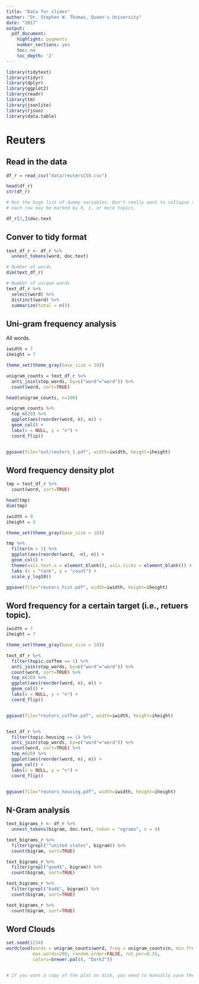 ```yaml
---
title: "Data for slides"
author: "Dr. Stephen W. Thomas, Queen's University"
date: "2017"
output:
  pdf_document:
    highlight: pygments
    number_sections: yes
    toc: no
    toc_depth: '2'
---
```




```r
library(tidytext)
library(tidyr)
library(dplyr)
library(ggplot2)
library(readr)
library(tm)
library(jsonlite)
library(rjson)
library(data.table)
```

# Reuters


## Read in the data

```r
df_r = read_csv("data/reutersCSV.csv")

head(df_r)
str(df_r)

# Not the huge list of dummy variables. Don't really want to collapse them down, because 
# each row may be marked by 0, 1, or more topics.

df_r[3,]$doc.text
```

## Conver to tidy format

```r

text_df_r <- df_r %>% 
  unnest_tokens(word, doc.text)

# Number of words
dim(text_df_r)

# Number of unique words
text_df_r %>%
  select(word) %>%
  distinct(word) %>%
  summarize(total = n())
```


## Uni-gram frequency analysis


All words.
```r

iwidth = 7
iheight = 7

theme_set(theme_gray(base_size = 18))

unigram_counts = text_df_r %>%
  anti_join(stop_words, by=c("word"="word")) %>%
  count(word, sort=TRUE)

head(unigram_counts, n=100)

unigram_counts %>%
  top_n(20) %>%
  ggplot(aes(reorder(word, n), n)) +
  geom_col() +
  labs(x = NULL, y = "n") +
  coord_flip()


ggsave(file="out/reuters_1.pdf", width=iwidth, height=iheight)

```

## Word frequency density plot

```r
tmp = text_df_r %>%
  count(word, sort=TRUE)

head(tmp)
dim(tmp)

iwidth = 9
iheight = 5

theme_set(theme_gray(base_size = 18))

tmp %>%
  filter(n > 1) %>%
  ggplot(aes(reorder(word, -n), n)) +
  geom_col() + 
  theme(axis.text.x = element_blank(), axis.ticks = element_blank()) + 
  labs (x = "rank", y = "count") +
  scale_y_log10()

ggsave(file="reuters_hist.pdf", width=iwidth, height=iheight)
```


## Word frequency for a certain target (i.e., retuers topic).
```r

iwidth = 7
iheight = 7

theme_set(theme_gray(base_size = 18))

text_df_r %>%
  filter(topic.coffee == 1) %>%
  anti_join(stop_words, by=c("word"="word")) %>%
  count(word, sort=TRUE) %>%
  top_n(20) %>%
  ggplot(aes(reorder(word, n), n)) +
  geom_col() +
  labs(x = NULL, y = "n") +
  coord_flip()


ggsave(file="reuters_coffee.pdf", width=iwidth, height=iheight)


text_df_r %>%
  filter(topic.housing == 1) %>%
  anti_join(stop_words, by=c("word"="word")) %>%
  count(word, sort=TRUE) %>%
  top_n(20) %>%
  ggplot(aes(reorder(word, n), n)) +
  geom_col() +
  labs(x = NULL, y = "n") +
  coord_flip()


ggsave(file="reuters_housing.pdf", width=iwidth, height=iheight)
```

## N-Gram analysis

```r

text_bigrams_r <- df_r %>%
  unnest_tokens(bigram, doc.text, token = "ngrams", n = 4)

text_bigrams_r %>%
  filter(grepl("^united states", bigram)) %>%
  count(bigram, sort=TRUE)

text_bigrams_r %>%
  filter(grepl("good$", bigram)) %>%
  count(bigram, sort=TRUE)

text_bigrams_r %>%
  filter(grepl("bad$", bigram)) %>%
  count(bigram, sort=TRUE)

text_bigrams_r %>%
  count(bigram, sort=TRUE)
```

## Word Clouds

```r
set.seed(1234)
wordcloud(words = unigram_counts$word, freq = unigram_counts$n, min.freq = 1,
          max.words=200, random.order=FALSE, rot.per=0.35, 
          colors=brewer.pal(8, "Dark2"))


# If you want a copy of the plot on disk, you need to manually save the image in RStudio

```